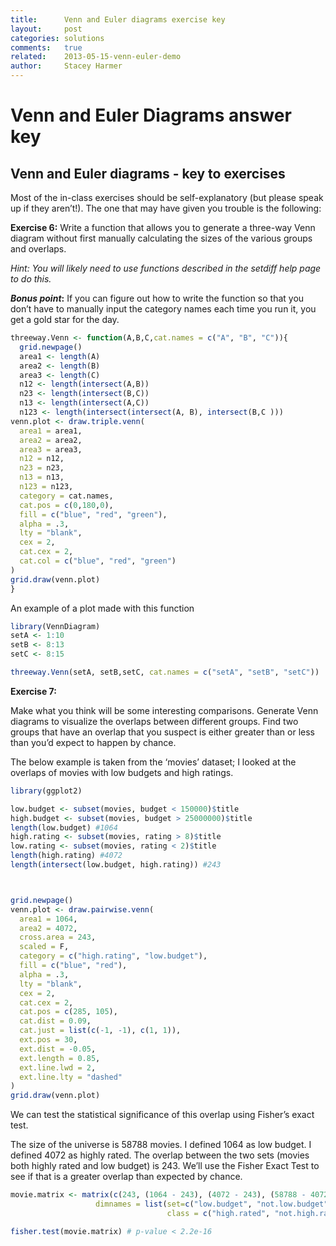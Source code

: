 ```yaml
---
title:      Venn and Euler diagrams exercise key
layout:     post
categories: solutions
comments:   true
related:    2013-05-15-venn-euler-demo
author:     Stacey Harmer
---
```


Venn and Euler Diagrams answer key
========================================================

Venn and Euler diagrams - key to exercises
-------------------------

Most of the in-class exercises should be self-explanatory (but please speak up if they aren't!).  The one that may have given you trouble is the following:


**Exercise 6:**
Write a function that allows you to generate a three-way Venn diagram without first manually calculating the sizes of the various groups and overlaps.


*Hint:  You will likely need to use functions described in the setdiff help page to do this.*

**_Bonus point_:** If you can figure out how to write the function so that you don't have to manually input the category names each time you run it, you get a gold star for the day.



```r
threeway.Venn <- function(A,B,C,cat.names = c("A", "B", "C")){
  grid.newpage()
  area1 <- length(A)
  area2 <- length(B)
  area3 <- length(C)
  n12 <- length(intersect(A,B))
  n23 <- length(intersect(B,C))
  n13 <- length(intersect(A,C))
  n123 <- length(intersect(intersect(A, B), intersect(B,C )))
venn.plot <- draw.triple.venn(
  area1 = area1,
  area2 = area2,
  area3 = area3,
  n12 = n12,
  n23 = n23,
  n13 = n13,
  n123 = n123,
  category = cat.names,
  cat.pos = c(0,180,0),
  fill = c("blue", "red", "green"),
  alpha = .3,
  lty = "blank",
  cex = 2,
  cat.cex = 2,
  cat.col = c("blue", "red", "green")
)
grid.draw(venn.plot)
}
```

An example of a plot made with this function

```r

library(VennDiagram)
setA <- 1:10
setB <- 8:13
setC <- 8:15

threeway.Venn(setA, setB,setC, cat.names = c("setA", "setB", "setC"))
```

**Exercise 7:**

Make what you think will be some interesting comparisons.  Generate Venn diagrams to visualize the overlaps between different groups.  Find two groups that have an overlap that you suspect is either greater than or less than you'd expect to happen by chance.

The below example is taken from the 'movies' dataset; I looked at the overlaps of movies with low budgets and high ratings.

```r
library(ggplot2)

low.budget <- subset(movies, budget < 150000)$title
high.budget <- subset(movies, budget > 25000000)$title
length(low.budget) #1064
high.rating <- subset(movies, rating > 8)$title
low.rating <- subset(movies, rating < 2)$title
length(high.rating) #4072
length(intersect(low.budget, high.rating)) #243



grid.newpage()
venn.plot <- draw.pairwise.venn(
  area1 = 1064,
  area2 = 4072,
  cross.area = 243,
  scaled = F,
  category = c("high.rating", "low.budget"),
  fill = c("blue", "red"),
  alpha = .3,
  lty = "blank",
  cex = 2,
  cat.cex = 2,
  cat.pos = c(285, 105),
  cat.dist = 0.09,
  cat.just = list(c(-1, -1), c(1, 1)),
  ext.pos = 30,
  ext.dist = -0.05,
  ext.length = 0.85,
  ext.line.lwd = 2,
  ext.line.lty = "dashed"
)
grid.draw(venn.plot)

```


We can test the statistical significance of this overlap using Fisher's exact test.

The size of the universe is 58788 movies.  I defined 1064 as low budget.  I defined 4072 as highly rated.  The overlap between the two sets (movies both highly rated and low budget) is 243.  We'll use the Fisher Exact Test to see if that is a greater overlap than expected by chance.

```r

movie.matrix <- matrix(c(243, (1064 - 243), (4072 - 243), (58788 - 4072 - 1064 + 243)), 2, 2,
                   dimnames = list(set=c("low.budget", "not.low.budget"),
                                   class = c("high.rated", "not.high.rated")))

fisher.test(movie.matrix) # p-value < 2.2e-16

```
